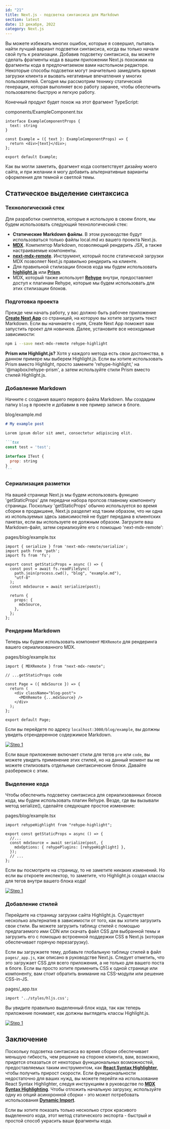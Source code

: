 ```yaml
---
id: "21"
title: Next.js - подсветка синтаксиса для Markdown
section: latest
date: 13 декабря, 2022
category: Next.js
---
```


Вы можете избежать многих ошибок, которые я совершил, пытаясь найти лучший вариант подсветки синтаксиса, когда вы только начали свой путь к реализации. Добавив подсветку синтаксиса, вы можете сделать фрагменты кода в вашем приложении Next.js похожими на фрагменты кода в предпочитаемом вами настольном редакторе. Некоторые способы подсветки могут значительно замедлить время загрузки клиента и вызвать негативные впечатления у многих пользователей. Сегодня мы рассмотрим технику статической генерации, которая выполняет всю работу заранее, чтобы обеспечить пользователю быструю и легкую работу.

Конечный продукт будет похож на этот фрагмент TypeScript:

<PostCodeHeader>
  components/ExampleComponent.tsx
</PostCodeHeader>

```tsx
interface ExampleComponentProps {
  text: string
}

const Example = ({ text }: ExampleComponentProps) => {
  return <div>{text}</div>;
};

export default Example;
```

Как вы могли заметить, фрагмент кода соответствует дизайну моего сайта, и при желании я могу добавить альтернативные варианты оформления для темной и светлой темы.

## Статическое выделение синтаксиса

### Технологический стек

Для разработки сниппетов, которые я использую в своем блоге, мы будем использовать следующий технологический стек:

- __Статические Markdown файлы__. В этом руководстве будут использоваться только файлы local.md из вашего проекта Next.js.
- <a href="https://mdxjs.com/" target="_blank"><strong>MDX</strong></a>. Компилятор Markdown, позволяющий рендерить JSX, а также настраиваемые компоненты.
- <a href="https://github.com/hashicorp/next-mdx-remote" target="_blank"><strong>next-mdx-remote</strong></a>. Инструмент, который после статической загрузки MDX позволяет Next.js правильно рендерить на клиенте.
- Для правильной стилизации блоков кода мы будем использовать <a href="https://highlightjs.org/" target="_blank"><strong>highlight.js</strong></a> или <a href="https://prismjs.com/" target="_blank"><strong>Prism</strong></a>.
- MDX, который также использует <a href="https://github.com/rehypejs/rehype" target="_blank"><strong>Rehype</strong></a> внутри, предоставляет доступ к плагинам Rehype, которые мы будем использовать для этих стилизации блоков.

### Подготовка проекта

Прежде чем начать работу, у вас должно быть рабочее приложение <a href="https://nextjs.org/docs/api-reference/create-next-app" target="_blank"><strong>Create Next App</strong></a> со страницей, на которую вы хотите загрузить текст Markdown. Если вы начинаете с нуля, Create Next App поможет вам запустить проект для новичков. Далее, установите все неоходимые зависимости:

```bash
npm i --save next-mdx-remote rehype-highlight
```

__Prism или Highlight.js?__ Хотя у каждого метода есть свои достоинства, в данном примере мы выберем Highlight.js. Если вы хотите использовать Prism вместо Highlight, просто замените 'rehype-highlight,' на '@mapbox/rehype-prism', а затем используйте стили Prism вместо стилей Highlight.js.

### Добавление Markdown

Начните с создания вашего первого файла Markdown. Мы создадим папку `blog` в проекте и добавим в нее пример записи в блоге.

<PostCodeHeader>
  blog/example.md
</PostCodeHeader>

~~~md
# My example post

Lorem ipsum dolor sit amet, consectetur adipiscing elit.

```tsx
const test = 'test';

interface ITest {
  prop: string
}
```
~~~

### Сериализация разметки

На вашей странице Next.js мы будем использовать функцию 'getStaticProps' для передачи набора пропсов главному компоненту страницы. Поскольку 'getStaticProps' обычно используется во время сборки в продакшене, Next.js разделит код таким образом, что ни одна из используемых здесь зависимостей не будет передана в клиентских пакетах, если вы используете ее должным образом. Загрузите ваш Markdown-файл, затем сериализуйте его с помощью 'next-mdx-remote':

<PostCodeHeader>
  pages/blog/example.tsx
</PostCodeHeader>

```tsx
import { serialize } from 'next-mdx-remote/serialize';
import path from 'path';
import fs from 'fs';

export const getStaticProps = async () => {
  const post = await fs.readFileSync(
    path.join(process.cwd(), "blog", "example.md"),
    "utf-8"
  );
  const mdxSource = await serialize(post);

  return {
    props: {
      mdxSource,
    },
  };
};
```

### Рендерим Markdown

Теперь мы будем использовать компонент `MDXRemote` для рендеринга вашего сериализованного MDX.

<PostCodeHeader>
  pages/blog/example.tsx
</PostCodeHeader>

```tsx
import { MDXRemote } from "next-mdx-remote";

// ...getStaticProps code

const Page = ({ mdxSource }) => {
  return (
    <div className="blog-post">
      <MDXRemote {...mdxSource} />
    </div>
  );
};

export default Page;
```

Если вы перейдете по адресу `localhost:3000/blog/example`, вы должны увидеть отрендеренное содержимое Markdown.

<a href="https://res.cloudinary.com/deihopdzq/image/upload/v1670959749/itsygankov.com/Next.js%20-%20static%20syntax%20highlighting%20for%20Markdown/1_hmiotv.png" target="_blank">
  <img src="https://res.cloudinary.com/deihopdzq/image/upload/v1670959749/itsygankov.com/Next.js%20-%20static%20syntax%20highlighting%20for%20Markdown/1_hmiotv.png" alt="Step 1" />
</a>

Если ваше приложение включает стили для тегов `pre` или `code`, вы можете увидеть применение этих стилей, но на данный момент вы не можете стилизовать отдельные синтаксические блоки. Давайте разберемся с этим.

### Выделение кода

Чтобы обеспечить подсветку синтаксиса для сериализованных блоков кода, мы будем использовать плагин Rehype. Везде, где вы вызывали метод serialize(), сделайте следующее простое изменение:

<PostCodeHeader>
  pages/blog/example.tsx
</PostCodeHeader>

```tsx
import rehypeHighlight from "rehype-highlight";

export const getStaticProps = async () => {
  //...
  const mdxSource = await serialize(post, {
    mdxOptions: { rehypePlugins: [rehypeHighlight] },
  });
  // ...
};
```

Если вы посмотрите на страницу, то не заметите никаких изменений. Но если вы откроете инспектор, то заметите, что Highlight.js создал классы для тегов внутри вашего блока кода!

<a href="https://res.cloudinary.com/deihopdzq/image/upload/v1670959785/itsygankov.com/Next.js%20-%20static%20syntax%20highlighting%20for%20Markdown/2_v1mvha.png" target="_blank">
  <img src="https://res.cloudinary.com/deihopdzq/image/upload/v1670959785/itsygankov.com/Next.js%20-%20static%20syntax%20highlighting%20for%20Markdown/2_v1mvha.png" alt="Step 1" />
</a>

### Добавление стилей

Перейдите на страницу загрузки сайта Highlight.js. Существует несколько альтернатив в зависимости от того, как вы хотите загрузить свои стили. Вы можете загрузить таблицу стилей с помощью предлагаемого ими CDN или скачать файл CSS для выбранной темы и загрузить его с помощью встроенной поддержки CSS в Next.js (которая обеспечивает горячую перезагрузку).

Если вы загружаете тему, добавьте глобальную таблицу стилей в файл `pages/_app.js`, как описано в руководстве Next.js. Следует отметить, что это загружает CSS для всего приложения, а не только для вашего поста в блоге. Если вы просто хотите применить CSS к одной странице или компоненту, вам стоит обратить внимание на CSS-модули или решение CSS-in-JS.

<PostCodeHeader>
  pages/_app.tsx
</PostCodeHeader>

```tsx
import '../styles/hljs.css';
```

Вы увидите правильно выделенный блок кода, так как теперь приложение понимает, как должны выглядеть классы Highlight.js.

<a href="https://res.cloudinary.com/deihopdzq/image/upload/v1670959785/itsygankov.com/Next.js%20-%20static%20syntax%20highlighting%20for%20Markdown/3_nkz33z.png" target="_blank">
  <img src="https://res.cloudinary.com/deihopdzq/image/upload/v1670959785/itsygankov.com/Next.js%20-%20static%20syntax%20highlighting%20for%20Markdown/3_nkz33z.png" alt="Step 1" />
</a>

## Заключение

Поскольку подсветка синтаксиса во время сборки обеспечивает меньшую гибкость, чем решение на стороне клиента, вам, возможно, придется отказаться от некоторых функциональных возможностей, предоставляемых таким инструментом, как <a href="https://github.com/react-syntax-highlighter/react-syntax-highlighter" target="_blank"><strong>React Syntax Highlighter</strong></a>, чтобы получить прирост скорости. Если функциональности недостаточно для ваших нужд, вы можете перейти на использование React Syntax Highlighter, следуя инструкциям в руководстве по <a href="https://mdxjs.com/guides/syntax-highlighting/#syntax-highlighting-at-run-time" target="_blank"><strong>MDX Syntax Highlighting</strong></a>. Чтобы отложить начальную загрузку, используйте одну из опций асинхронной сборки - это может потребовать использования <a href="https://nextjs.org/docs/advanced-features/dynamic-import" target="_blank"><strong>Dynamic Import</strong></a>.

Если вы хотите показать только несколько строк красивого выделенного кода, этот метод статического экспорта - быстрый и простой способ украсить ваши фрагменты кода.
